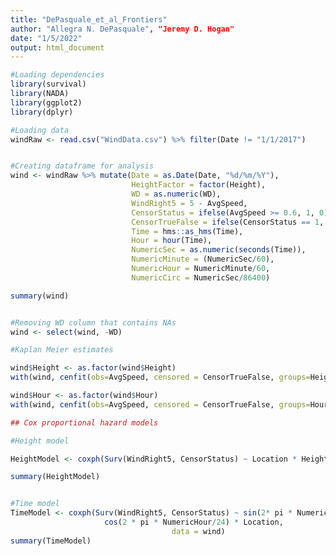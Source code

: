 ---
title: "DePasquale_et_al_Frontiers"
author: "Allegra N. DePasquale", "Jeremy D. Hogan"
date: "1/5/2022"
output: html_document
---
```{r}
#Loading dependencies
library(survival)
library(NADA)
library(ggplot2)
library(dplyr)

#Loading data
windRaw <- read.csv("WindData.csv") %>% filter(Date != "1/1/2017")


#Creating dataframe for analysis
wind <- windRaw %>% mutate(Date = as.Date(Date, "%d/%m/%Y"),
                           HeightFactor = factor(Height),
                           WD = as.numeric(WD),
                           WindRight5 = 5 - AvgSpeed,
                           CensorStatus = ifelse(AvgSpeed >= 0.6, 1, 0),
                           CensorTrueFalse = ifelse(CensorStatus == 1, FALSE, TRUE),
                           Time = hms::as_hms(Time),
                           Hour = hour(Time),
                           NumericSec = as.numeric(seconds(Time)),
                           NumericMinute = (NumericSec/60),
                           NumericHour = NumericMinute/60,
                           NumericCirc = NumericSec/86400) 

summary(wind)


#Removing WD column that contains NAs
wind <- select(wind, -WD)

#Kaplan Meier estimates

wind$Height <- as.factor(wind$Height)
with(wind, cenfit(obs=AvgSpeed, censored = CensorTrueFalse, groups=Height))

wind$Hour <- as.factor(wind$Hour)
with(wind, cenfit(obs=AvgSpeed, censored = CensorTrueFalse, groups=Hour))

## Cox proportional hazard models 

#Height model

HeightModel <- coxph(Surv(WindRight5, CensorStatus) ~ Location * Height, data = wind)

summary(HeightModel)


#Time model
TimeModel <- coxph(Surv(WindRight5, CensorStatus) ~ sin(2* pi * NumericHour/24) * Location +
                     cos(2 * pi * NumericHour/24) * Location, 
                                    data = wind)
summary(TimeModel)

```